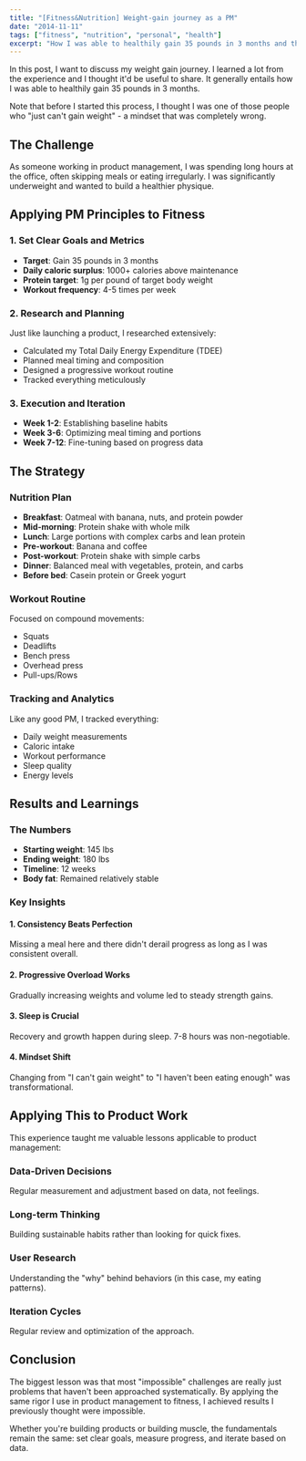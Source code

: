 ```yaml
---
title: "[Fitness&Nutrition] Weight-gain journey as a PM"
date: "2014-11-11"
tags: ["fitness", "nutrition", "personal", "health"]
excerpt: "How I was able to healthily gain 35 pounds in 3 months and the lessons learned from applying product management principles to fitness."
---
```


In this post, I want to discuss my weight gain journey. I learned a lot from the experience and I thought it'd be useful to share. It generally entails how I was able to healthily gain 35 pounds in 3 months. 

Note that before I started this process, I thought I was one of those people who "just can't gain weight" - a mindset that was completely wrong.

## The Challenge

As someone working in product management, I was spending long hours at the office, often skipping meals or eating irregularly. I was significantly underweight and wanted to build a healthier physique.

## Applying PM Principles to Fitness

### 1. Set Clear Goals and Metrics
- **Target**: Gain 35 pounds in 3 months
- **Daily caloric surplus**: 1000+ calories above maintenance
- **Protein target**: 1g per pound of target body weight
- **Workout frequency**: 4-5 times per week

### 2. Research and Planning
Just like launching a product, I researched extensively:
- Calculated my Total Daily Energy Expenditure (TDEE)
- Planned meal timing and composition
- Designed a progressive workout routine
- Tracked everything meticulously

### 3. Execution and Iteration
- **Week 1-2**: Establishing baseline habits
- **Week 3-6**: Optimizing meal timing and portions
- **Week 7-12**: Fine-tuning based on progress data

## The Strategy

### Nutrition Plan
- **Breakfast**: Oatmeal with banana, nuts, and protein powder
- **Mid-morning**: Protein shake with whole milk
- **Lunch**: Large portions with complex carbs and lean protein
- **Pre-workout**: Banana and coffee
- **Post-workout**: Protein shake with simple carbs
- **Dinner**: Balanced meal with vegetables, protein, and carbs
- **Before bed**: Casein protein or Greek yogurt

### Workout Routine
Focused on compound movements:
- Squats
- Deadlifts
- Bench press
- Overhead press
- Pull-ups/Rows

### Tracking and Analytics
Like any good PM, I tracked everything:
- Daily weight measurements
- Caloric intake
- Workout performance
- Sleep quality
- Energy levels

## Results and Learnings

### The Numbers
- **Starting weight**: 145 lbs
- **Ending weight**: 180 lbs
- **Timeline**: 12 weeks
- **Body fat**: Remained relatively stable

### Key Insights

#### 1. Consistency Beats Perfection
Missing a meal here and there didn't derail progress as long as I was consistent overall.

#### 2. Progressive Overload Works
Gradually increasing weights and volume led to steady strength gains.

#### 3. Sleep is Crucial
Recovery and growth happen during sleep. 7-8 hours was non-negotiable.

#### 4. Mindset Shift
Changing from "I can't gain weight" to "I haven't been eating enough" was transformational.

## Applying This to Product Work

This experience taught me valuable lessons applicable to product management:

### Data-Driven Decisions
Regular measurement and adjustment based on data, not feelings.

### Long-term Thinking
Building sustainable habits rather than looking for quick fixes.

### User Research
Understanding the "why" behind behaviors (in this case, my eating patterns).

### Iteration Cycles
Regular review and optimization of the approach.

## Conclusion

The biggest lesson was that most "impossible" challenges are really just problems that haven't been approached systematically. By applying the same rigor I use in product management to fitness, I achieved results I previously thought were impossible.

Whether you're building products or building muscle, the fundamentals remain the same: set clear goals, measure progress, and iterate based on data. 
